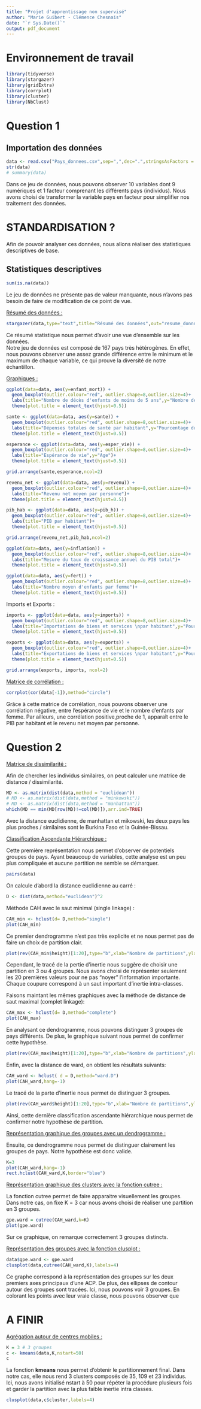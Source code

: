 ```yaml
---
title: "Projet d'apprentissage non supervisé"
author: "Marie Guibert - Clémence Chesnais"
date: "`r Sys.Date()`"
output: pdf_document
---
```


# Environnement de travail

```r
library(tidyverse)
library(stargazer)
library(gridExtra)
library(corrplot)
library(cluster)
library(NbClust)
```

# Question 1

## Importation des données

```r
data <- read.csv("Pays_donnees.csv",sep=",",dec=".",stringsAsFactors = T,row.names="pays")
str(data)
# summary(data)
```

Dans ce jeu de données, nous pouvons observer 10 variables dont 9 numériques et 1 facteur comprenant les différents pays (individus). Nous avons choisi de transformer la variable pays en facteur pour simplifier nos traitement des données.


# STANDARDISATION ?

Afin de pouvoir analyser ces données, nous allons réaliser des statistiques descriptives de base.

## Statistiques descriptives

```r
sum(is.na(data))
```

Le jeu de données ne présente pas de valeur manquante, nous n'avons pas besoin de faire de modification de ce point de vue.

[Résumé des données :]{.underline}

```r
stargazer(data,type="text",title="Résumé des données",out="resume_donnnees.txt")
```

Ce résumé statistique nous permet d'avoir une vue d'ensemble sur les données.\
Notre jeu de données est composé de 167 pays très hétérogènes. En effet, nous pouvons observer une assez grande différence entre le minimum et le maximum de chaque variable, ce qui prouve la diversité de notre échantillon.

[Graphiques :]{.underline}


```r
ggplot(data=data, aes(y=enfant_mort)) + 
  geom_boxplot(outlier.colour="red", outlier.shape=8,outlier.size=4)+
  labs(title="Nombre de décès d'enfants de moins de 5 ans",y="Nombre de décès pour 1000 naissances")+
  theme(plot.title = element_text(hjust=0.5))
```

```r
sante <- ggplot(data=data, aes(y=sante)) + 
  geom_boxplot(outlier.colour="red", outlier.shape=8,outlier.size=4)+
  labs(title="Dépenses totales de santé par habitant",y="Pourcentage du PIB par habitant")+
  theme(plot.title = element_text(hjust=0.5))

esperance <- ggplot(data=data, aes(y=esper_vie)) + 
  geom_boxplot(outlier.colour="red", outlier.shape=8,outlier.size=4)+
  labs(title="Espérance de vie",y="Age")+
  theme(plot.title = element_text(hjust=0.5))

grid.arrange(sante,esperance,ncol=2)
```

```r
revenu_net <- ggplot(data=data, aes(y=revenu)) + 
  geom_boxplot(outlier.colour="red", outlier.shape=8,outlier.size=4)+
  labs(title="Revenu net moyen par personne")+
  theme(plot.title = element_text(hjust=0.5))

pib_hab <- ggplot(data=data, aes(y=pib_h)) + 
  geom_boxplot(outlier.colour="red", outlier.shape=8,outlier.size=4)+
  labs(title="PIB par habitant")+
  theme(plot.title = element_text(hjust=0.5))

grid.arrange(revenu_net,pib_hab,ncol=2)
```

```r
ggplot(data=data, aes(y=inflation)) + 
  geom_boxplot(outlier.colour="red", outlier.shape=8,outlier.size=4)+
  labs(title="Mesure du taux de croissance annuel du PIB total")+
  theme(plot.title = element_text(hjust=0.5))
```

```r
ggplot(data=data, aes(y=fert)) + 
  geom_boxplot(outlier.colour="red", outlier.shape=8,outlier.size=4)+
  labs(title="Nombre moyen d'enfants par femme")+
  theme(plot.title = element_text(hjust=0.5))
```


Imports et Exports :
```r
imports <- ggplot(data=data, aes(y=imports)) + 
  geom_boxplot(outlier.colour="red", outlier.shape=8,outlier.size=4)+
  labs(title="Importations de biens et services \npar habitant",y="Pourcentage du PIB par habitant")+
  theme(plot.title = element_text(hjust=0.5))

exports <- ggplot(data=data, aes(y=exports)) + 
  geom_boxplot(outlier.colour="red", outlier.shape=8,outlier.size=4)+
  labs(title="Exportations de biens et services \npar habitant",y="Pourcentage du PIB par habitant")+
  theme(plot.title = element_text(hjust=0.5))

grid.arrange(exports, imports, ncol=2)
```
[Matrice de corrélation :]{.underline}

```r
corrplot(cor(data[-1]),method="circle")
```
Grâce à cette matrice de corrélation, nous pouvons observer une corrélation négative, entre l'espérance de vie et le nombre d'enfants par femme. Par ailleurs, une corrélation positive,proche de 1, apparaît entre le PIB par habitant et le revenu net moyen par personne.


# Question 2

[Matrice de dissimilarité :]{.underline}


Afin de chercher les individus similaires, on peut calculer une matrice de distance / dissimilarité.

```r
MD <- as.matrix(dist(data,method = "euclidean"))
# MD <- as.matrix(dist(data,method = "minkowski"))
# MD <- as.matrix(dist(data,method = "manhattan"))
which(MD == min(MD[row(MD)!=col(MD)]),arr.ind=TRUE)
```
Avec la distance euclidienne, de manhattan et mikowski, les deux pays les plus proches / similaires sont le Burkina Faso et la Guinée-Bissau. 


[Classification Ascendante Hiérarchique :]{.underline}

Cette première représentation nous permet d'observer de potentiels groupes de pays. Ayant beaucoup de variables, cette analyse est un peu plus compliquée et aucune partition ne semble se démarquer.

```r
pairs(data)
```


On calcule d'abord la distance euclidienne au carré : 

```r
D <- dist(data,method="euclidean")^2
```

Méthode CAH avec le saut minimal (single linkage) : 

```r
CAH_min <- hclust(d= D,method="single")
plot(CAH_min)
```
Ce premier dendrogramme n'est pas très explicite et ne nous permet pas de faire un choix de partition clair. 

```r
plot(rev(CAH_min$height)[1:20],type="b",xlab="Nombre de partitions",ylab="I_W")
```

Cependant, le tracé de la pertie d'inertie nous suggère de choisir une partition en 3 ou 4 groupes. Nous avons choisi de représenter seulement les 20 premières valeurs pour ne pas "noyer" l'information importante. Chaque coupure correspond à un saut important d'inertie intra-classes. 


Faisons maintant les mêmes graphiques avec la méthode de distance de saut maximal (complet linkage):

```r
CAH_max <- hclust(d= D,method="complete")
plot(CAH_max)
```

En analysant ce dendrogramme, nous pouvons distinguer 3 groupes de pays différents. De plus, le graphique suivant nous permet de confirmer cette hypothèse. 

```r
plot(rev(CAH_max$height)[1:20],type="b",xlab="Nombre de partitions",ylab="I_W")
```

Enfin, avec la distance de ward, on obtient les résultats suivants: 

```r
CAH_ward <- hclust( d = D,method="ward.D")
plot(CAH_ward,hang=-1)
```

Le tracé de la parte d'inertie nous permet de distinguer 3 groupes. 
```r
plot(rev(CAH_ward$height)[1:20],type="b",xlab="Nombre de partitions",ylab="I_W")
```

Ainsi, cette dernière classification ascendante hiérarchique nous permet de confirmer notre hypothèse de partition.

[Représentation graphique des groupes avec un dendrogramme :]{.underline}

Ensuite, ce dendrogramme nous permet de distinguer clairement les groupes de pays. Notre hypothèse est donc valide.

```r
K=3
plot(CAH_ward,hang=-1)
rect.hclust(CAH_ward,K,border="blue")
```

[Représentation graphique des clusters avec la fonction cutree :]{.underline}

La fonction cutree permet de faire apparaitre visuellement les groupes.
Dans notre cas, on fixe K = 3 car nous avons choisi de réaliser une partition en 3 groupes.

```r
gpe.ward = cutree(CAH_ward,k=K)
plot(gpe.ward)
```

Sur ce graphique, on remarque correctement 3 groupes distincts.
 
 
[Représentation des groupes avec la fonction clusplot :]{.underline}

```r
data$gpe.ward <- gpe.ward
clusplot(data,cutree(CAH_ward,K),labels=4)
```
 
Ce graphe correspond à la représentation des groupes sur les deux premiers axes principaux d'une ACP. De plus, des ellipses de contour autour des groupes sont tracées. Ici, nous pouvons voir 3 groupes. En colorant les points avec leur vraie classe, nous pouvons observer que 

# A FINIR 

[Agrégation autour de centres mobiles :]{.underline}

```r
K = 3 # 3 groupes
c <- kmeans(data,K,nstart=50)
c
```
La fonction **kmeans** nous permet d'obtenir le partitionnement final. Dans notre cas, elle nous rend 3 clusters composés de 35, 109 et 23 individus. Ici, nous avons initialisé nstart à 50 pour répéter la procédure plusieurs fois et garder la partition avec la plus faible inertie intra classes.

```r
clusplot(data,c$cluster,labels=4)
```

```r

```

